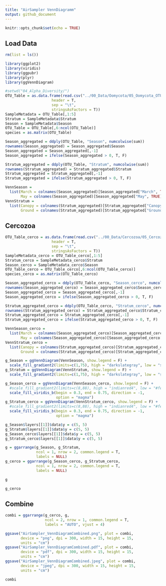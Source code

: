 ```yaml
---
title: "AirSampler VennDiagramm"
output: github_document
---
```


```r
knitr::opts_chunk$set(echo = TRUE)
```

## Load Data

```r
rm(list = ls())

library(ggplot2)
library(viridis)
library(ggpubr)
library(plyr)
library(ggVennDiagram)

#setwd("04_Alpha_Diversity/")
OTU_Table = as.data.frame(read.csv("../00_Data/Oomycota/05_Oomycota_OTU_Table_new_min-freq-20617_min-feat-5_transposed_withMetadata.tsv", 
                     header = T, 
                     sep = "\t", 
                     stringsAsFactors = T))
SampleMetadata = OTU_Table[,1:5]
Stratum = SampleMetadata$Stratum
Season = SampleMetadata$Season
OTU_Table = OTU_Table[,6:ncol(OTU_Table)]
species = as.matrix(OTU_Table)

Season_aggregated = ddply(OTU_Table, "Season", numcolwise(sum))
rownames(Season_aggregated) = Season_aggregated$Season
Season_aggregated = Season_aggregated[,-1]
Season_aggregated = ifelse(Season_aggregated > 0, T, F)

Stratum_aggregated = ddply(OTU_Table, "Stratum", numcolwise(sum))
rownames(Stratum_aggregated) = Stratum_aggregated$Stratum
Stratum_aggregated = Stratum_aggregated[,-1]
Stratum_aggregated = ifelse(Stratum_aggregated > 0, T, F)

VennSeason = 
  list(March = colnames(Season_aggregated)[Season_aggregated["March", TRUE]], 
       May = colnames(Season_aggregated)[Season_aggregated["May", TRUE]])
VennStratum = 
  list(Canopy = colnames(Stratum_aggregated)[Stratum_aggregated["Canopy", TRUE]], 
       Ground = colnames(Stratum_aggregated)[Stratum_aggregated["Ground", TRUE]])
```

## Cercozoa

```r
OTU_Table_cerco = as.data.frame(read.csv("../00_Data/Cercozoa/05_Cercozoa_OTU_Table_min-freq-16922_min-feat-5_transposed_withMetadata.tsv", 
                     header = T, 
                     sep = "\t", 
                     stringsAsFactors = T))
SampleMetadata_cerco = OTU_Table_cerco[,1:5]
Stratum_cerco = SampleMetadata_cerco$Stratum
Season_cerco = SampleMetadata_cerco$Season
OTU_Table_cerco = OTU_Table_cerco[,6:ncol(OTU_Table_cerco)]
species_cerco = as.matrix(OTU_Table_cerco)

Season_aggregated_cerco = ddply(OTU_Table_cerco, "Season_cerco", numcolwise(sum))
rownames(Season_aggregated_cerco) = Season_aggregated_cerco$Season_cerco
Season_aggregated_cerco = Season_aggregated_cerco[,-1]
Season_aggregated_cerco = ifelse(Season_aggregated_cerco > 0, T, F)

Stratum_aggregated_cerco = ddply(OTU_Table_cerco, "Stratum_cerco", numcolwise(sum))
rownames(Stratum_aggregated_cerco) = Stratum_aggregated_cerco$Stratum_cerco
Stratum_aggregated_cerco = Stratum_aggregated_cerco[,-1]
Stratum_aggregated_cerco = ifelse(Stratum_aggregated_cerco > 0, T, F)

VennSeason_cerco = 
  list(March = colnames(Season_aggregated_cerco)[Season_aggregated_cerco["March", TRUE]], 
       May = colnames(Season_aggregated_cerco)[Season_aggregated_cerco["May", TRUE]])
VennStratum_cerco = 
  list(Canopy = colnames(Stratum_aggregated_cerco)[Stratum_aggregated_cerco["Canopy", TRUE]], 
       Ground = colnames(Stratum_aggregated_cerco)[Stratum_aggregated_cerco["Ground", TRUE]])

g_Season = ggVennDiagram(VennSeason, show.legend = F) + 
  scale_fill_gradient2(limits=c(1,75), high = "darkslategray", low = "slategray2", mid = "slategray4", midpoint = 36)
g_Stratum = ggVennDiagram(VennStratum, show.legend = F) + 
  scale_fill_gradient2(limits=c(1,75), high = "darkslategray", low = "slategray2", mid = "slategray4", midpoint = 36)

g_Season_cerco = ggVennDiagram(VennSeason_cerco, show.legend = F) + 
  #scale_fill_gradient2(limits=c(8,88), high = "indianred4", low = "#fee5d9", mid = "#fb6a4a", midpoint = 41)
  scale_fill_viridis_b(begin = 0.3, end = 0.75, direction = -1,
                       option = "magma")
g_Stratum_cerco = ggVennDiagram(VennStratum_cerco, show.legend = F) +
  #scale_fill_gradient2(limits=c(8,88), high = "indianred4", low = "#fee5d9", mid = "#fb6a4a", midpoint = 41)
  scale_fill_viridis_b(begin = 0.3, end = 0.75, direction = -1, 
                       option = "magma")

g_Season$layers[[1]]$data$y = c(5, 5)
g_Stratum$layers[[1]]$data$y = c(5, 5)
g_Season_cerco$layers[[1]]$data$y = c(5, 5)
g_Stratum_cerco$layers[[1]]$data$y = c(5, 5)

g = ggarrange(g_Season, g_Stratum, 
              ncol = 1, nrow = 2, common.legend = T, 
              labels = NULL)
g_cerco = ggarrange(g_Season_cerco, g_Stratum_cerco, 
              ncol = 1, nrow = 2, common.legend = T, 
              labels = NULL)

g

g_cerco
```

## Combine

```r
combi = ggarrange(g_cerco, g, 
                  ncol = 2, nrow = 1, common.legend = T, 
                  labels = "AUTO", vjust = 4)

ggsave("AirSampler_VennDiagramCombined.png", plot = combi, 
       device = "png", dpi = 300, width = 15, height = 15, 
       units = "cm")
ggsave("AirSampler_VennDiagramCombined.pdf", plot = combi, 
       device = "pdf", dpi = 300, width = 15, height = 15, 
       units = "cm")
ggsave("AirSampler_VennDiagramCombined.jpeg", plot = combi, 
       device = "jpeg", dpi = 300, width = 15, height = 15, 
       units = "cm")

combi
```

